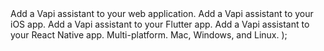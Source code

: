   <CardGroup cols={3}>
    <Card title="Vapi Web" icon="window" iconType="duotone" color={iconColor} href="/sdk/web">
      Add a Vapi assistant to your web application.
    </Card>
    <Card
      title="Vapi iOS"
      icon="mobile-notch"
      iconType="regular"
      color={iconColor}
      href="https://github.com/VapiAI/ios"
    >
      Add a Vapi assistant to your iOS app.
    </Card>
    <Card
      title="Vapi Flutter"
      icon="mobile-notch"
      iconType="regular"
      color={iconColor}
      href="https://github.com/VapiAI/flutter"
    >
      Add a Vapi assistant to your Flutter app.
    </Card>
    <Card
      title="Vapi React Native"
      icon="mobile-notch"
      iconType="regular"
      color={iconColor}
      href="https://github.com/VapiAI/react-native-sdk"
    >
      Add a Vapi assistant to your React Native app.
    </Card>
    <Card
      title="Vapi Python"
      icon="python"
      iconType="regular"
      color={iconColor}
      href="https://github.com/VapiAI/python"
    >
      Multi-platform. Mac, Windows, and Linux.
    </Card>
  </CardGroup>
);
